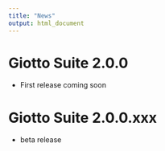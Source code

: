 ```yaml
---
title: "News"
output: html_document
---
```


# Giotto Suite 2.0.0

- First release coming soon

# Giotto Suite 2.0.0.xxx

- beta release  


